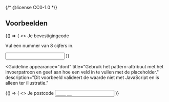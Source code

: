{/* @license CC0-1.0 */}


## Voorbeelden

<Guideline appearance="do" title="Geef in de description aan hoe een veld kan worden ingevoerd.">
  <Canvas language="html">
    {() => (
      <>
        <label htmlFor="bevestigingcode">Je bevestigingcode</label>
        <p id="description-bevestigingcode">Vul een nummer van 8 cijfers in.</p>
        <input
          type="text"
          inputMode="numeric"
          id="bevestigingcode"
          name="bevestigingcode"
          aria-describedby="description-bevestigingcode"
        />
      </>
    )}
  </Canvas>
</Guideline>

<Guideline
  appearance="dont"
  title="Gebruik het pattern-attribuut met het invoerpatroon en geef aan hoe een veld in te vullen met de placeholder."
  description="Dit voorbeeld valideert de waarde niet met JavaScript en is alleen ter illustratie."
>
  <Canvas language="html">
    {() => (
      <>
        <label htmlFor="postcode2">Je postcode</label>
        <input
          type="text"
          placeholder="____ __"
          id="postcode2"
          name="postcode"
          pattern="[1-9][0-9]{3}\s?[a-zA-Z]{2}"
          autoComplete="postal-code"
        />
      </>
    )}
  </Canvas>
</Guideline>

